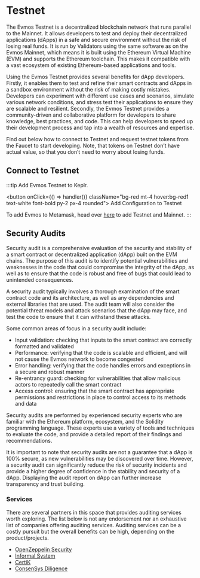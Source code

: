 # Testnet


The Evmos Testnet is a decentralized blockchain network
that runs parallel to the Mainnet.
It allows developers to test and deploy their decentralized applications (dApps)
in a safe and secure environment without the risk of losing real funds.
It is run by Validators using the same software as on the Evmos Mainnet,
which means it is built using the Ethereum Virtual Machine (EVM)
and supports the Ethereum toolchain.
This makes it compatible with a vast ecosystem
of existing Ethereum-based applications and tools.

Using the Evmos Testnet provides several benefits for dApp developers.
Firstly, it enables them to test and refine their smart contracts
and dApps in a sandbox environment without the risk of making costly mistakes.
Developers can experiment with different use cases and scenarios,
simulate various network conditions,
and stress test their applications to ensure they are scalable and resilient.
Secondly, the Evmos Testnet provides a community-driven
and collaborative platform for developers to share knowledge, best practices, and code.
This can help developers to speed up their development process
and tap into a wealth of resources and expertise.

Find out below how to connect to Testnet
and request testnet tokens from the Faucet to start developing.
Note, that tokens on Testnet don’t have actual value,
so that you don’t need to worry about losing funds.

## Connect to Testnet

:::tip
Add Evmos Testnet to Keplr.

<button onClick={() => handler()} className="bg-red mt-4 hover:bg-red1 text-white font-bold py-2 px-4 rounded">
  Add Configuration to Testnet
</button>

To add Evmos to Metamask, head over [here](https://chainlist.org/?testnets=true&search=evmos) to add Testnet and Mainnet.
:::

## Security Audits

Security audit is a comprehensive evaluation of the security and stability of a smart contract or decentralized
application (dApp) built on the EVM chains. The purpose of this audit is to identify potential vulnerabilities and
weaknesses in the code that could compromise the integrity of the dApp, as well as to ensure that the code is robust and
 free of bugs that could lead to unintended consequences.

A security audit typically involves a thorough examination of the smart contract code and its architecture, as well as
 any dependencies and external libraries that are used. The audit team will also consider the potential threat models
  and attack scenarios that the dApp may face, and test the code to ensure that it can withstand these attacks.

Some common areas of focus in a security audit include:

- Input validation: checking that inputs to the smart contract are correctly formatted and validated
- Performance: verifying that the code is scalable and efficient, and will not cause the Evmos network to become congested
- Error handling: verifying that the code handles errors and exceptions in a secure and robust manner
- Re-entrancy guard: checking for vulnerabilities that allow malicious actors to repeatedly call the smart contract
- Access control: ensuring that the smart contract has appropriate permissions and restrictions in place to control
access to its methods and data

Security audits are performed by experienced security experts who are familiar with the Ethereum platform, ecosystem,
and the Solidity programming language. These experts use a variety of tools and techniques to evaluate the code, and
provide a detailed report of their findings and recommendations.

It is important to note that security audits are not a guarantee that a dApp is 100% secure, as new vulnerabilities may
be discovered over time. However, a security audit can significantly reduce the risk of security incidents and provide a
higher degree of confidence in the stability and security of a dApp. Displaying the audit report on dApp can further
increase transparency and trust building.

### Services

There are several partners in this space that provides auditing services worth exploring. The list below is not any
endorsement nor an exhaustive list of companies offering auditing services. Auditing services can be a costly pursuit
but the overall benefits can be high, depending on the product/projects.

- [OpenZeppelin Security](https://www.openzeppelin.com/security-audits)
- [Informal System](https://informal.systems/services/security-audits)
- [CertiK](https://www.certik.com)
- [ConsenSys Diligence](https://consensys.net/diligence/)
